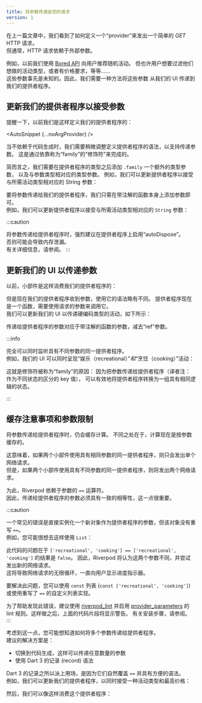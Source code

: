 ```yaml
---
title: 将参数传递给您的请求
version: 1
---
```



<!---
In a previous article, we saw how we could define a "provider" to make
a simple _GET_ HTTP request.  
But often, HTTP requests depend on external parameters.
-->
在上一篇文章中，我们看到了如何定义一个“provider”来发出一个简单的 _GET_ HTTP 请求。  
但通常，HTTP 请求依赖于外部参数。

<!---
For example, previously we used the [Bored API](https://boredapi.com/)
to suggest a random activity to users.
But maybe users would want to filter the type of activity they want to do,
or have price requirements, etc...  
These parameters are not known in advance. So we need a way to pass
these parameters from our UI to our providers.
-->
例如，以前我们使用 [Bored API](https://boredapi.com/) 向用户推荐随机活动。
但也许用户想要过滤他们想做的活动类型，或者有价格要求，等等……  
这些参数事先是未知的。因此，我们需要一种方法将这些参数
从我们的 UI 传递到我们的提供者程序。

<!---
## Updating our providers to accept arguments
-->
## 更新我们的提供者程序以接受参数

<!---
As a reminder, previously we defined our provider like this:
-->
提醒一下，以前我们是这样定义我们的提供者程序的：

<AutoSnippet {...noArgProvider} />

<When codegen={false}>

<!---
When not relying on code-generation, we need to tweak the syntax for defining
our providers a bit to support passing arguments. This is done by relying on
the "modifier" called "family".
-->
当不依赖于代码生成时，我们需要稍微调整定义提供者程序的语法，以支持传递参数。
这是通过依靠称为“family”的“修饰符”来完成的。

<!---
In short, we need to add `.family` after the type of our provider, and
an extra type parameter corresponding to the argument type.
For example, we could update our provider to accept a `String` argument
corresponding to the type of activity desired:
-->
简而言之，我们需要在提供者程序的类型之后添加 `.family` 一个额外的类型参数，
以及与参数类型相对应的类型参数。
例如，我们可以更新提供者程序以接受与所需活动类型相对应的 String 参数：

<AutoSnippet raw={family} />

</When>

<When codegen={true}>

<!---
To pass parameters to our providers, we can simply add our parameters
on the annotated function itself.  
For example, we could update our provider to accept a `String` argument
corresponding to the type of activity desired:
-->
要将参数传递给我们的提供者程序，我们只需在带注解的函数本身上添加参数即可。  
例如，我们可以更新提供者程序以接受与所需活动类型相对应的 `String` 参数：

<AutoSnippet raw={codegenFamily} />

</When>

:::caution
<!---
When passing arguments to providers, it is highly encouraged to
enable "autoDispose" on the provider.  
Failing to do so may result in memory leaks.  
See <Link documentID="essentials/auto_dispose" /> for more details.
-->
将参数传递给提供者程序时，强烈建议在提供者程序上启用“autoDispose”。  
否则可能会导致内存泄漏。  
有关详细信息，请参阅<Link documentID="essentials/auto_dispose" />。
:::

<!---
## Updating our UI to pass arguments
-->
## 更新我们的 UI 以传递参数

<!---
Previously, widgets consumed our provider like this:
-->
以前，小部件是这样消费我们的提供者程序的：

<AutoSnippet raw={consumerProvider} />

<!---
But now that our provider receives arguments, the syntax to consume it is slightly
different. The provider is now a function, which needs to be invoked with the parameters
requested.  
We could update our UI to pass a hard-coded type of activity like this:
-->
但是现在我们的提供者程序收到参数，使用它的语法略有不同。
提供者程序现在是一个函数，需要使用请求的参数来调用它。  
我们可以更新我们的 UI 以传递硬编码类型的活动，如下所示：

<AutoSnippet raw={consumerFamily} />

<When codegen={true}>

<!---
The parameters passed to the provider corresponds to the parameters
of the annotated function, minus the "ref" parameter.
-->
传递给提供者程序的参数对应于带注解的函数的参数，减去“ref”参数。

</When>

:::info
<!---
It is entirely possible to listen to the same provider with different arguments
simultaneously.  
For example, our UI could render both "recreational" _and_ "cooking" activities:
-->
完全可以同时监听具有不同参数的同一提供者程序。  
例如，我们的 UI 可以同时呈现“娱乐（recreational）”_和_“烹饪（cooking）”活动：

<AutoSnippet raw={multipleConsumerFamily} />

<When codegen={false}>

<!---
This is the reason why the modifier is called "family": Because passing
parameters to a provider effectively transforms the provider in a group of
states with the same logic under the hood.
-->
这就是修饰符被称为“family”的原因：
因为把参数传递给提供者程序（译者注：作为不同状态的区分的 key 值），
可以有效地将提供者程序转换为一组具有相同逻辑的状态。

</When>
:::

<!---
## Caching considerations and parameter restrictions
-->
## 缓存注意事项和参数限制

<!---
When passing parameters to providers, the computation is still cached.
The difference is that the computation is now cached per-argument.
-->
将参数传递给提供者程序时，仍会缓存计算。
不同之处在于，计算现在是按参数缓存的。

<!---
This means that if two widgets consumes the same provider with the same
parameters, only a single network request will be made.  
But if two widgets consumes the same provider with different parameters,
two network requests will be made.
-->
这意味着，如果两个小部件使用具有相同参数的同一提供者程序，则只会发出单个网络请求。  
但是，如果两个小部件使用具有不同参数的同一提供者程序，则将发出两个网络请求。

<!---
For this to work, Riverpod relies on the `==` operator of the parameters.  
As such, it is important that the parameters passed to the provider
have consistent equality.
-->
为此，Riverpod 依赖于参数的 `==` 运算符。  
因此，传递给提供者程序的参数必须具有一致的相等性，这一点很重要。

:::caution
<!---
A common mistake is to directly instantiate a new object as the parameter
of a provider, when that object does not override `==`.  
For example, you may be tempted to pass a `List` like so:
-->
一个常见的错误是直接实例化一个新对象作为提供者程序的参数，但该对象没有重写 `==`。  
例如，您可能很想去这样使用 `List`：

<AutoSnippet raw={consumerListFamily} />

<!---
The problem with this code is that `['recreational', 'cooking'] == ['recreational', 'cooking']` is `false`.
As such, Riverpod will consider that the two parameters are different,
and attempt to make a new network request.  
This would result in an infinite loop of network requests, permanently
showing a progress indicator to the user.
-->
此代码的问题在于 `['recreational', 'cooking'] == ['recreational', 'cooking']` 的结果是 `false`。
因此，Riverpod 将认为这两个参数不同，并尝试发出新的网络请求。  
这将导致网络请求的无限循环，一直向用户显示进度指示器。

<!---
To fix this, you could either use a `const` list (`const ['recreational', 'cooking']`)
or use a custom list implementation that overrides `==`.
-->
要解决此问题，您可以使用 `const` 列表 (`const ['recreational', 'cooking']`)
或使用重写了 `==` 的自定义列表实现。

<!---
To help spot this mistake, it is recommended to use the [riverpod_lint](https://pub.dev/packages/riverpod_lint)
and enable the [provider_parameters](https://github.com/rrousselGit/riverpod/tree/master/packages/riverpod_lint#provider_parameters)
lint rule. Then, the previous snippet would show a warning.
See <Link documentID="introduction/getting_started" hash="enabling-riverpod_lintcustom_lint" /> for installation steps.
-->
为了帮助发现此错误，建议使用 [riverpod_lint](https://pub.dev/packages/riverpod_lint)
并启用 [provider_parameters](https://github.com/rrousselGit/riverpod/tree/master/packages/riverpod_lint#provider_parameters)
的 lint 规则。这样做之后，上面的代码片段将显示警告。
有关安装步骤，请参阅<Link documentID="introduction/getting_started" hash="enabling-riverpod_lintcustom_lint" />。
:::

<When codegen={false}>

<!---
With that in mind, you may wonder how to pass multiple parameters to a provider.  
The recommended solution is either to:
-->
考虑到这一点，您可能想知道如何将多个参数传递给提供者程序。  
建议的解决方案是：

<!---
- Switch to code-generation, which enables passing any number of parameters
- Use Dart 3's records
-->
- 切换到代码生成，这样可以传递任意数量的参数
- 使用 Dart 3 的记录 (record) 语法

<!---
The reason why Dart 3's records come in handy is because they
naturally override `==` and have a convenient syntax.  
As an example, we could update our provider to accept both a type of activity
and a maximum price:
-->
Dart 3 的记录之所以派上用场，是因为它们自然覆盖 `==` 并具有方便的语法。  
例如，我们可以更新我们的提供者程序，以同时接受一种活动类型和最高价格：

<AutoSnippet raw={tupleFamily} />

<!---
We can then consume this provider like so:
-->
然后，我们可以像这样消费这个提供者程序：

<AutoSnippet raw={consumerTupleFamily} />

</When>
